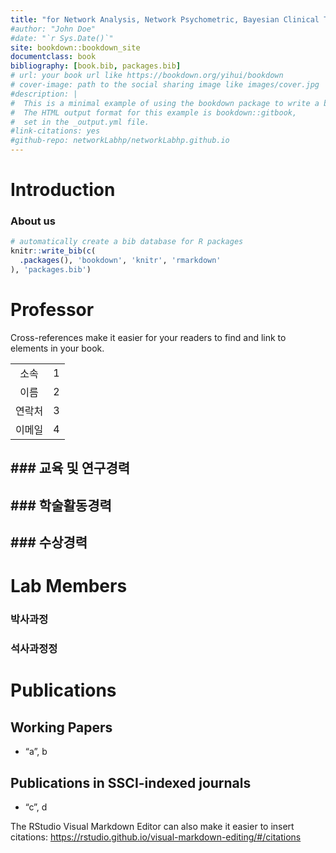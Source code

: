 ```yaml
--- 
title: "for Network Analysis, Network Psychometric, Bayesian Clinical Trial"
#author: "John Doe"
#date: "`r Sys.Date()`"
site: bookdown::bookdown_site
documentclass: book
bibliography: [book.bib, packages.bib]
# url: your book url like https://bookdown.org/yihui/bookdown
# cover-image: path to the social sharing image like images/cover.jpg
#description: |
#  This is a minimal example of using the bookdown package to write a book.
#  The HTML output format for this example is bookdown::gitbook,
#  set in the _output.yml file.
#link-citations: yes
#github-repo: networkLabhp/networkLabhp.github.io
---
```


# Introduction

### About us



<!-- ```{r, eval=FALSE} -->
<!-- bookdown::render_book() -->
<!-- ``` -->


```r
# automatically create a bib database for R packages
knitr::write_bib(c(
  .packages(), 'bookdown', 'knitr', 'rmarkdown'
), 'packages.bib')
```

<!--chapter:end:index.Rmd-->

# Professor

Cross-references make it easier for your readers to find and link to elements in your book.

| | |
| :-: | :-: |
| 소속 | 1 |
| 이름 | 2 |
| 연락처 | 3 |
| 이메일 | 4 |


### 교육 및 연구경력
---


### 학술활동경력
---

### 수상경력
---


<!--chapter:end:02-professor.Rmd-->

# Lab Members

### 박사과정


### 석사과정정


<!-- You can add parts to organize one or more book chapters together. Parts can be inserted at the top of an .Rmd file, before the first-level chapter heading in that same file.  -->

<!-- Add a numbered part: `# (PART) Act one {-}` (followed by `# A chapter`) -->

<!-- Add an unnumbered part: `# (PART\*) Act one {-}` (followed by `# A chapter`) -->

<!-- Add an appendix as a special kind of un-numbered part: `# (APPENDIX) Other stuff {-}` (followed by `# A chapter`). Chapters in an appendix are prepended with letters instead of numbers. -->




<!--chapter:end:03-labmembers.Rmd-->

# Publications

##  Working Papers

- "a", b

## Publications in SSCI-indexed journals

- "c", d

The RStudio Visual Markdown Editor can also make it easier to insert citations: <https://rstudio.github.io/visual-markdown-editing/#/citations>

<!--chapter:end:04-publication.Rmd-->

